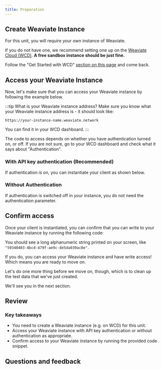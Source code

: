 ```yaml
---
title: Preparation
---
```



## <i class="fa-solid fa-square-chevron-right"></i> Create Weaviate Instance

For this unit, you will require your own instance of Weaviate.

If you do not have one, we recommend setting one up on the [Weaviate Cloud (WCD)](https://console.weaviate.cloud/). **A free sandbox instance should be just fine.**

Follow the "Get Started with WCD" [section on this page](../101_hello_weaviate/40_set_up.mdx#--get-started-with-wcd) and come back.

## <i class="fa-solid fa-square-chevron-right"></i> Access your Weaviate Instance

Now, let's make sure that you can access your Weaviate instance by following the example below.

:::tip What is your Weaviate instance address?
Make sure you know what your Weaviate instance address is - it should look like:
```
https://your-instance-name.weaviate.network
```
You can find it in your WCD dashboard.
:::

The code to access depends on whether you have authentication turned on, or off. If you are not sure, go to your WCD dashboard and check what it says about "Authentication".

### <i class="fa-solid fa-code"></i> With API key authentication (Recommended)

If authentication is on, you can instantiate your client as shown below.

<Tabs groupId="languages">
<TabItem value="py" label="Python">
<FilteredTextBlock
  text={PythonCodeExample}
  startMarker="# ===== Instantiate Weaviate client w/ auth config ====="
  endMarker="# ===== END Instantiate Weaviate client w/ auth config ====="
  language="py"
/>
</TabItem>
</Tabs>

### <i class="fa-solid fa-code"></i> Without Authentication

If authentication is switched off in your instance, you do not need the authentication parameter.

<Tabs groupId="languages">
<TabItem value="py" label="Python">
<FilteredTextBlock
  text={PythonCodeExample}
  startMarker="# ===== Instantiate Weaviate client w/o auth ====="
  endMarker="# ===== END Instantiate Weaviate client w/o auth ====="
  language="py"
/>
</TabItem>
</Tabs>

## <i class="fa-solid fa-square-chevron-right"></i> Confirm access

Once your client is instantiated, you can confirm that you can write to your Weaviate instance by running the following code:

<Tabs groupId="languages">
<TabItem value="py" label="Python">
<FilteredTextBlock
  text={PythonCodeExample}
  startMarker="# ===== Confirm that the client can access the instance ====="
  endMarker="# ===== END Confirm that the client can access the instance ====="
  language="py"
/>
</TabItem>
</Tabs>

You should see a long alphanumeric string printed on your screen, like `"59340403-4bcd-479f-ae9c-de5da039ac0e"`.

If you do, you can access your Weaviate instance and have write access! Which means you are ready to move on.

Let's do one more thing before we move on, though, which is to clean up the test data that we've just created.

<Tabs groupId="languages">
<TabItem value="py" label="Python">
<FilteredTextBlock
  text={PythonCodeExample}
  startMarker="# ===== Delete our test object ====="
  endMarker="# ===== END Delete our test object ====="
  language="py"
/>
</TabItem>
</Tabs>

We'll see you in the next section.

## <i class="fa-solid fa-square-chevron-right"></i> Review

### <i class="fa-solid fa-lightbulb-on"></i> Key takeaways

- You need to create a Weaviate instance (e.g. on WCD) for this unit.
- Access your Weaviate instance with API key authentication or without authentication as appropriate.
- Confirm access to your Weaviate instance by running the provided code snippet.

## Questions and feedback


<DocsFeedback/>
